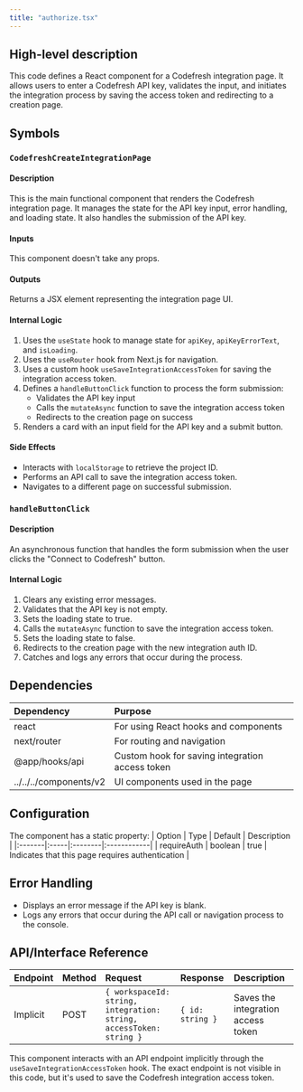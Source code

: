 ```yaml
---
title: "authorize.tsx"
---
```


## High-level description
This code defines a React component for a Codefresh integration page. It allows users to enter a Codefresh API key, validates the input, and initiates the integration process by saving the access token and redirecting to a creation page.

## Symbols

### `CodefreshCreateIntegrationPage`
#### Description
This is the main functional component that renders the Codefresh integration page. It manages the state for the API key input, error handling, and loading state. It also handles the submission of the API key.

#### Inputs
This component doesn't take any props.

#### Outputs
Returns a JSX element representing the integration page UI.

#### Internal Logic
1. Uses the `useState` hook to manage state for `apiKey`, `apiKeyErrorText`, and `isLoading`.
2. Uses the `useRouter` hook from Next.js for navigation.
3. Uses a custom hook `useSaveIntegrationAccessToken` for saving the integration access token.
4. Defines a `handleButtonClick` function to process the form submission:
   - Validates the API key input
   - Calls the `mutateAsync` function to save the integration access token
   - Redirects to the creation page on success
5. Renders a card with an input field for the API key and a submit button.

#### Side Effects
- Interacts with `localStorage` to retrieve the project ID.
- Performs an API call to save the integration access token.
- Navigates to a different page on successful submission.

### `handleButtonClick`
#### Description
An asynchronous function that handles the form submission when the user clicks the "Connect to Codefresh" button.

#### Internal Logic
1. Clears any existing error messages.
2. Validates that the API key is not empty.
3. Sets the loading state to true.
4. Calls the `mutateAsync` function to save the integration access token.
5. Sets the loading state to false.
6. Redirects to the creation page with the new integration auth ID.
7. Catches and logs any errors that occur during the process.

## Dependencies
| Dependency | Purpose |
|:-----------|:--------|
| react | For using React hooks and components |
| next/router | For routing and navigation |
| @app/hooks/api | Custom hook for saving integration access token |
| ../../../components/v2 | UI components used in the page |

## Configuration
The component has a static property:
| Option | Type | Default | Description |
|:-------|:-----|:--------|:------------|
| requireAuth | boolean | true | Indicates that this page requires authentication |

## Error Handling
- Displays an error message if the API key is blank.
- Logs any errors that occur during the API call or navigation process to the console.

## API/Interface Reference
| Endpoint | Method | Request | Response | Description |
|:---------|:-------|:--------|:---------|:------------|
| Implicit | POST | `{ workspaceId: string, integration: string, accessToken: string }` | `{ id: string }` | Saves the integration access token |

This component interacts with an API endpoint implicitly through the `useSaveIntegrationAccessToken` hook. The exact endpoint is not visible in this code, but it's used to save the Codefresh integration access token.